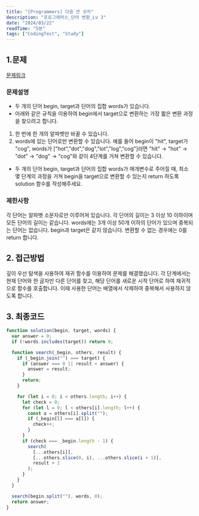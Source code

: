 ```yaml
---
title: "[Programmers] 다음 큰 숫자"
description: "프로그래머스_단어 변환_Lv 3"
date: "2024/03/22"
readTime: "5분"
tags: ["CodingTest", "Study"]
---
```


## 1.문제

[문제링크](https://school.programmers.co.kr/learn/courses/30/lessons/43163)

### 문제설명

- 두 개의 단어 begin, target과 단어의 집합 words가 있습니다.
- 아래와 같은 규칙을 이용하여 begin에서 target으로 변환하는 가장 짧은 변환 과정을 찾으려고 합니다.

1. 한 번에 한 개의 알파벳만 바꿀 수 있습니다.
2. words에 있는 단어로만 변환할 수 있습니다.
   예를 들어 begin이 "hit", target가 "cog", words가 ["hot","dot","dog","lot","log","cog"]라면 "hit" -> "hot" -> "dot" -> "dog" -> "cog"와 같이 4단계를 거쳐 변환할 수 있습니다.

- 두 개의 단어 begin, target과 단어의 집합 words가 매개변수로 주어질 때, 최소 몇 단계의 과정을 거쳐 begin을 target으로 변환할 수 있는지 return 하도록 solution 함수를 작성해주세요.

### 제한사항

각 단어는 알파벳 소문자로만 이루어져 있습니다.
각 단어의 길이는 3 이상 10 이하이며 모든 단어의 길이는 같습니다.
words에는 3개 이상 50개 이하의 단어가 있으며 중복되는 단어는 없습니다.
begin과 target은 같지 않습니다.
변환할 수 없는 경우에는 0를 return 합니다.

## 2. 접근방법

깊이 우선 탐색을 사용하여 재귀 함수를 이용하여 문제를 해결했습니다. 각 단계에서는 현재 단어와 한 글자만 다른 단어를 찾고, 해당 단어를 새로운 시작 단어로 하여 재귀적으로 함수를 호출합니다. 이때 사용한 단어는 배열에서 삭제하여 중복해서 사용하지 않도록 합니다.

## 3. 최종코드

```js
function solution(begin, target, words) {
  var answer = 0;
  if (!words.includes(target)) return 0;

  function search(_begin, others, result) {
    if (_begin.join("") === target) {
      if (answer === 0 || result < answer) {
        answer = result;
      }
      return;
    }

    for (let i = 0; i < others.length; i++) {
      let check = 0;
      for (let l = 0; l < others[i].length; l++) {
        const a = others[i].split("");
        if (_begin[l] === a[l]) {
          check++;
        }
      }
      if (check === _begin.length - 1) {
        search(
          [...others[i]],
          [...others.slice(0, i), ...others.slice(i + 1)],
          result + 1
        );
      }
    }
  }

  search(begin.split(""), words, 0);
  return answer;
}
```
